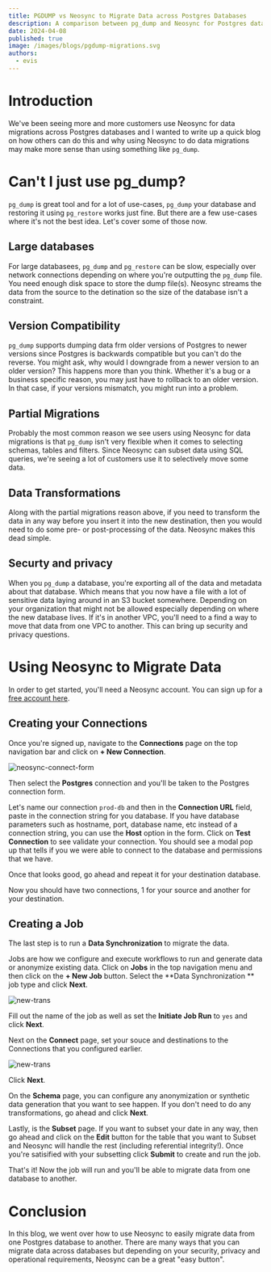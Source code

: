 ```yaml
---
title: PGDUMP vs Neosync to Migrate Data across Postgres Databases
description: A comparison between pg_dump and Neosync for Postgres data migrations
date: 2024-04-08
published: true
image: /images/blogs/pgdump-migrations.svg
authors:
  - evis
---
```


# Introduction

We've been seeing more and more customers use Neosync for data migrations across Postgres databases and I wanted to write up a quick blog on how others can do this and why using Neosync to do data migrations may make more sense than using something like `pg_dump`.

# Can't I just use pg_dump?

`pg_dump` is great tool and for a lot of use-cases, `pg_dump` your database and restoring it using `pg_restore` works just fine. But there are a few use-cases where it's not the best idea. Let's cover some of those now.

## Large databases

For large databasees, `pg_dump` and `pg_restore` can be slow, especially over network connections depending on where you're outputting the `pg_dump` file. You need enough disk space to store the dump file(s). Neosync streams the data from the source to the detination so the size of the database isn't a constraint.

## Version Compatibility

`pg_dump` supports dumping data frm older versions of Postgres to newer versions since Postgres is backwards compatible but you can't do the reverse. You might ask, why would I downgrade from a newer version to an older version? This happens more than you think. Whether it's a bug or a business specific reason, you may just have to rollback to an older version. In that case, if your versions mismatch, you might run into a problem.

## Partial Migrations

Probably the most common reason we see users using Neosync for data migrations is that `pg_dump` isn't very flexible when it comes to selecting schemas, tables and filters. Since Neosync can subset data using SQL queries, we're seeing a lot of customers use it to selectively move some data.

## Data Transformations

Along with the partial migrations reason above, if you need to transform the data in any way before you insert it into the new destination, then you would need to do some pre- or post-processing of the data. Neosync makes this dead simple.

## Securty and privacy

When you `pg_dump` a database, you're exporting all of the data and metadata about that database. Which means that you now have a file with a lot of sensitive data laying around in an S3 bucket somewhere. Depending on your organization that might not be allowed especially depending on where the new database lives. If it's in another VPC, you'll need to a find a way to move that data from one VPC to another. This can bring up security and privacy questions.

# Using Neosync to Migrate Data

In order to get started, you'll need a Neosync account. You can sign up for a [free account here](https://neosync.dev).

## Creating your Connections

Once you're signed up, navigate to the **Connections** page on the top navigation bar and click on **+ New Connection**.

![neosync-connect-form](/images/blogs/connections.png)

Then select the **Postgres** connection and you'll be taken to the Postgres connection form.

Let's name our connection `prod-db` and then in the **Connection URL** field, paste in the connection string for you database. If you have database parameters such as hostname, port, database name, etc instead of a connection string, you can use the **Host** option in the form. Click on **Test Connection** to see validate your connection. You should see a modal pop up that tells if you we were able to connect to the database and permissions that we have.

Once that looks good, go ahead and repeat it for your destination database.

Now you should have two connections, 1 for your source and another for your destination.

## Creating a Job

The last step is to run a **Data Synchronization** to migrate the data.

Jobs are how we configure and execute workflows to run and generate data or anonymize existing data. Click on **Jobs** in the top navigation menu and then click on the **+ New Job** button. Select the **Data Synchronization ** job type and click **Next**.

![new-trans](/images/blogs/sync-m.png)

Fill out the name of the job as well as set the **Initiate Job Run** to `yes` and click **Next**.

Next on the **Connect** page, set your souce and destinations to the Connections that you configured earlier.

![new-trans](/images/blogs/conn-migrate.png)

Click **Next**.

On the **Schema** page, you can configure any anonymization or synthetic data generation that you want to see happen. If you don't need to do any transformations, go ahead and click **Next**.

Lastly, is the **Subset** page. If you want to subset your date in any way, then go ahead and click on the **Edit** button for the table that you want to Subset and Neosync will handle the rest (including referential integrity!). Once you're satisified with your subsetting click **Submit** to create and run the job.

That's it! Now the job will run and you'll be able to migrate data from one database to another.

# Conclusion

In this blog, we went over how to use Neosync to easily migrate data from one Postgres database to another. There are many ways that you can migrate data across databases but depending on your security, privacy and operational requirements, Neosync can be a great "easy button".

